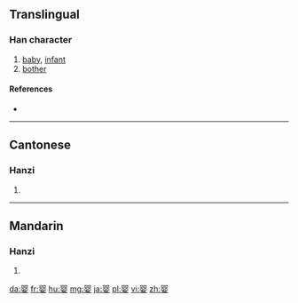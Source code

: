 {{also|嬰}}
==Translingual==

===Han character===
{{Han char|rn=38|rad=女|as=08|sn=11|four=|canj=月人女 (BOV)}}

# [[baby]], [[infant]]
# [[bother]]

====References====
* {{Han ref|kx=0265.281|hdz=21059.020|uh=5A74|ud=23156}}

----

==Cantonese==

===Hanzi===
{{yue-hanzi|jyut=|y=ying1|tra=嬰}}

# {{defn|lang=yue|sort=女08}}

----

==Mandarin==

===Hanzi===
{{cmn-hanzi|tra=嬰|pin=[[yīng]] ([[ying1]])|wg=ying<sup>1</sup>}}

# {{defn|lang=cmn|sort=女08}}

[[da:婴]]
[[fr:婴]]
[[hu:婴]]
[[mg:婴]]
[[ja:婴]]
[[pl:婴]]
[[vi:婴]]
[[zh:婴]]